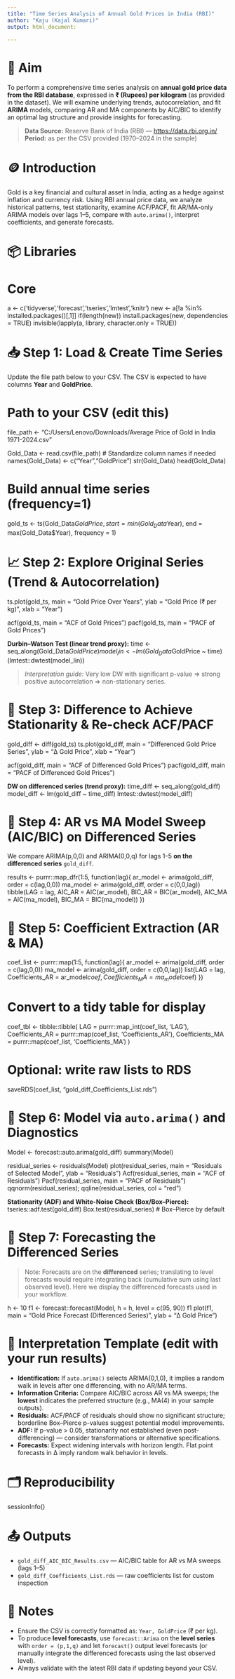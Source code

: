 ---
title: "Time Series Analysis of Annual Gold Prices in India (RBI)"
author: "Kaju (Kajal Kumari)"
output: html_document:
 
---

# 🎯 Aim
To perform a comprehensive time series analysis on **annual gold price data from the RBI database**, expressed in **₹ (Rupees) per kilogram** (as provided in the dataset). We will examine underlying trends, autocorrelation, and fit **ARIMA** models, comparing AR and MA components by AIC/BIC to identify an optimal lag structure and provide insights for forecasting.

> **Data Source:** Reserve Bank of India (RBI) — <https://data.rbi.org.in/>  
> **Period:** as per the CSV provided (1970–2024 in the sample)

# 🪙 Introduction
Gold is a key financial and cultural asset in India, acting as a hedge against inflation and currency risk. Using RBI annual price data, we analyze historical patterns, test stationarity, examine ACF/PACF, fit AR/MA-only ARIMA models over lags 1–5, compare with `auto.arima()`, interpret coefficients, and generate forecasts.

# 📦 Libraries

# Core
a <- c('tidyverse','forecast','tseries','lmtest','knitr')
new <- a[!a %in% installed.packages()[,1]]
if(length(new)) install.packages(new, dependencies = TRUE)
invisible(lapply(a, library, character.only = TRUE))


# 📥 Step 1: Load & Create Time Series
Update the file path below to your CSV. The CSV is expected to have columns **Year** and **GoldPrice**.


# Path to your CSV (edit this)
file_path <- "C:/Users/Lenovo/Downloads/Average Price of Gold in India 1971-2024.csv"

Gold_Data <- read.csv(file_path)
# Standardize column names if needed
names(Gold_Data) <- c("Year","GoldPrice")
str(Gold_Data)
head(Gold_Data)

# Build annual time series (frequency=1)
gold_ts <- ts(Gold_Data$GoldPrice,
              start = min(Gold_Data$Year),
              end   = max(Gold_Data$Year),
              frequency = 1)


# 📈 Step 2: Explore Original Series (Trend & Autocorrelation)
ts.plot(gold_ts, main = "Gold Price Over Years", ylab = "Gold Price (₹ per kg)", xlab = "Year")


acf(gold_ts, main = "ACF of Gold Prices")
pacf(gold_ts, main = "PACF of Gold Prices")


**Durbin–Watson Test (linear trend proxy):**
time <- seq_along(Gold_Data$GoldPrice)
model_lin <- lm(Gold_Data$GoldPrice ~ time)
(lmtest::dwtest(model_lin))


> *Interpretation guide:* Very low DW with significant p-value ⇒ strong positive autocorrelation ⇒ non-stationary series.

# 🔁 Step 3: Difference to Achieve Stationarity & Re-check ACF/PACF
gold_diff <- diff(gold_ts)
ts.plot(gold_diff, main = "Differenced Gold Price Series", ylab = "Δ Gold Price", xlab = "Year")


acf(gold_diff, main = "ACF of Differenced Gold Prices")
pacf(gold_diff, main = "PACF of Differenced Gold Prices")


**DW on differenced series (trend proxy):**
time_diff <- seq_along(gold_diff)
model_diff <- lm(gold_diff ~ time_diff)
lmtest::dwtest(model_diff)


# 🧮 Step 4: AR vs MA Model Sweep (AIC/BIC) on Differenced Series
We compare ARIMA(p,0,0) and ARIMA(0,0,q) for lags 1–5 **on the differenced series** `gold_diff`.


results <- purrr::map_dfr(1:5, function(lag){
  ar_model <- arima(gold_diff, order = c(lag,0,0))
  ma_model <- arima(gold_diff, order = c(0,0,lag))
  tibble(LAG = lag,
         AIC_AR = AIC(ar_model), BIC_AR = BIC(ar_model),
         AIC_MA = AIC(ma_model), BIC_MA = BIC(ma_model))
})


# 🔎 Step 5: Coefficient Extraction (AR & MA)
coef_list <- purrr::map(1:5, function(lag){
  ar_model <- arima(gold_diff, order = c(lag,0,0))
  ma_model <- arima(gold_diff, order = c(0,0,lag))
  list(LAG = lag,
       Coefficients_AR = ar_model$coef,
       Coefficients_MA = ma_model$coef)
})

# Convert to a tidy table for display
coef_tbl <- tibble::tibble(
  LAG = purrr::map_int(coef_list, 'LAG'),
  Coefficients_AR = purrr::map(coef_list, 'Coefficients_AR'),
  Coefficients_MA = purrr::map(coef_list, 'Coefficients_MA')
)

# Optional: write raw lists to RDS
saveRDS(coef_list, "gold_diff_Coefficients_List.rds")


# 🤖 Step 6: Model via `auto.arima()` and Diagnostics

Model <- forecast::auto.arima(gold_diff)
summary(Model)



residual_series <- residuals(Model)
plot(residual_series, main = "Residuals of Selected Model", ylab = "Residuals")
Acf(residual_series, main = "ACF of Residuals")
Pacf(residual_series, main = "PACF of Residuals")
qqnorm(residual_series); qqline(residual_series, col = "red")


**Stationarity (ADF) and White-Noise Check (Box/Box–Pierce):**
tseries::adf.test(gold_diff)
Box.test(residual_series)  # Box–Pierce by default


# 🔮 Step 7: Forecasting the Differenced Series
> Note: Forecasts are on the **differenced** series; translating to level forecasts would require integrating back (cumulative sum using last observed level). Here we display the differenced forecasts used in your workflow.

h <- 10
f1 <- forecast::forecast(Model, h = h, level = c(95, 90))
f1
plot(f1, main = "Gold Price Forecast (Differenced Series)", ylab = "Δ Gold Price")

# 📝 Interpretation Template (edit with your run results)
- **Identification:** If `auto.arima()` selects ARIMA(0,1,0), it implies a random walk in levels after one differencing, with no AR/MA terms.
- **Information Criteria:** Compare AIC/BIC across AR vs MA sweeps; the **lowest** indicates the preferred structure (e.g., MA(4) in your sample outputs).
- **Residuals:** ACF/PACF of residuals should show no significant structure; borderline Box–Pierce p-values suggest potential model improvements.
- **ADF:** If p-value > 0.05, stationarity not established (even post-differencing) — consider transformations or alternative specifications.
- **Forecasts:** Expect widening intervals with horizon length. Flat point forecasts in Δ imply random walk behavior in levels.

# 🗂️ Reproducibility
sessionInfo()


# 📤 Outputs
- `gold_diff_AIC_BIC_Results.csv` — AIC/BIC table for AR vs MA sweeps (lags 1–5)
- `gold_diff_Coefficients_List.rds` — raw coefficients list for custom inspection

# 📎 Notes
- Ensure the CSV is correctly formatted as: `Year, GoldPrice` (₹ per kg).
- To produce **level forecasts**, use `forecast::Arima` on the **level series** with `order = (p,1,q)` and let `forecast()` output level forecasts (or manually integrate the differenced forecasts using the last observed level).
- Always validate with the latest RBI data if updating beyond your CSV.
